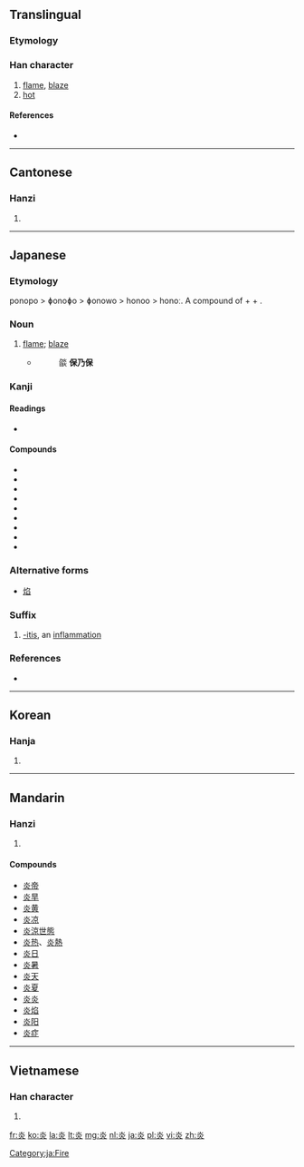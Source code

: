 {{also|焱}}
==Translingual==

===Etymology===
{{Han compound|火|火|t2=fire|ls=ic}}

===Han character===
{{Han char|rn=86|rad=火|as=04|sn=8|four=9080<sub>9</sub>|canj=火火 (FF)}}

# [[flame]], [[blaze]]
# [[hot]]

====References====
* {{Han ref|kx=0667.130|dkj=18910|dj=1076.210|hdz=32193.060|uh=708E|ud=28814|bh=AAA2|bd=43682}}

----

==Cantonese==

===Hanzi===
{{yue-hanzi|jyut=|y=yim4}}

# {{defn|lang=yue|sort=火04}}

----

==Japanese==

===Etymology===
ponopo > ɸonoɸo > ɸonowo > honoo > honoː. A compound of {{term|火|ho|fire}} + {{term|の|no|genitive}} + {{term|穂|ho|ear, head}}.

===Noun===
{{ja-noun|k|hira=ほのお|hhira=ほのほ|rom=honō}}
# [[flame]]; [[blaze]]
#* {{RQ:Konkōmyō Saishōōkyō Ongi|5 (front)}} 
#*: 燄 '''保乃保'''

===Kanji===
{{ja-kanji|grade=c|rs=火04}}

====Readings====
* {{ja-readings|on=[[えん]] (en), [[たん]] (tan)|kun=[[ほのお]] (honō), [[もえる]] (moeru)}}

====Compounds====
* {{l|ja|sc=Jpan|炎暑|tr=えんしょ, ensho}}
* {{l|ja|sc=Jpan|炎症|tr=えんしょう, enshō}}
* {{l|ja|sc=Jpan|炎上|tr=えんじょう, enjō}}
* {{l|ja|sc=Jpan|炎帝|tr=えんてい, entei}}
* {{l|ja|sc=Jpan|炎天|tr=えんてん, enten}}
* {{l|ja|sc=Jpan|炎涼|tr=えんりょう, enryō}}
* {{l|ja|sc=Jpan|火炎|tr=かえん, kaen}}
* {{l|ja|sc=Jpan|虫垂炎|tr=ちゅうすいえん, chūsuien}}
* {{l|ja|sc=Jpan|気炎|tr=きえん, kien}}

===Alternative forms===
* [[焰]]

===Suffix===
{{ja-pos|k|suffix|hira=えん|rom=-en}}
# {{medicine|lang=ja|skey=えん}} [[-itis]], an [[inflammation]]

===References===
* {{R:Konkōmyō Saishōōkyō Ongi}} 

[[Category:ja:Fire]]

----

==Korean==

===Hanja===
{{ko-hanja|hangeul=[[염]]|eumhun=|rv=yeom|mr=yŏm|y=yem}}

# {{defn|lang=ko|sort=火04}}

----

==Mandarin==

===Hanzi===
{{cmn-hanzi|pin=[[yán]] ([[yan2]])|wg=yen<sup>2</sup>}}

# {{defn|lang=cmn|sort=火04}}

====Compounds====
* [[炎帝]]
* [[炎旱]]
* [[炎黄]]
* [[炎凉]]
* [[炎涼世態]]
* [[炎热]]、[[炎熱]]
* [[炎日]]
* [[炎暑]]
* [[炎天]]
* [[炎夏]]
* [[炎炎]]
* [[炎焰]]
* [[炎阳]]
* [[炎症]]

----

==Vietnamese==

===Han character===
{{vi-hantu|viêm|rs=火04}}

# {{defn|lang=vi|sort=火04}}

[[fr:炎]]
[[ko:炎]]
[[la:炎]]
[[lt:炎]]
[[mg:炎]]
[[nl:炎]]
[[ja:炎]]
[[pl:炎]]
[[vi:炎]]
[[zh:炎]]